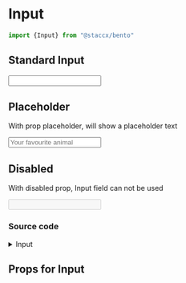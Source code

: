 
<Meta title="Components|Forms/Input/Input" component={Input}/>


# Input


```javascript
import {Input} from "@staccx/bento"
```

## Standard Input

<Preview>
  <Story name="Standard">
   <Input label={"Input"} />
  </Story>
</Preview>


## Placeholder
With prop placeholder, will show a placeholder text

<Preview>
  <Story name="Placeholder">
   <Input label={"Secret question"} placeholder="Your favourite animal" />
  </Story>
</Preview>

## Disabled
With disabled prop, Input field can not be used

<Preview>
  <Story name="Disabled">
   <Input label={"Input"} disabled/>
  </Story>
</Preview>

### Source code
<details><summary>Input</summary>
<p>

```bash

import React, { useEffect, useRef, useState } from "react"
import PropTypes from "prop-types"
import styled, { css } from "styled-components"
import Cleave from "cleave.js"
import Label from "../Label/Label"
import {
  applyVariants,
  borderRadius,
  color,
  font,
  fontFamily,
  spacing,
  targetSize,
  commonPropTypes
} from "../../../theming"
import ThemeComponent from "../../Theme/ThemeComponent"
import QuestionMark from "../../Icons/QuestionMark/QuestionMark"
import { FadeIn } from "../../../animations"
import themeProps from "./Input.themeProps"
import { componentCreateFactory } from "../../../theming/utils/createVariantsFunctionFactory"

const HelpBox = ({ onClick }) => (
  <HelpButton onClick={onClick} type="button">
    <QuestionMark />
  </HelpButton>
)

const Input = React.forwardRef(
  (
    {
      options,
      onChange,
      autoFocus,
      className,
      disabled,
      id,
      name,
      onBlur,
      onFocus,
      onKeyDown,
      placeholder,
      type,
      value,
      label,
      mask,
      variant,
      autoComplete,
      helpText,
      defaultValue,
      ...otherProps
    },
    ref
  ) => {
    const [showHelp, setShowHelp] = useState(false)
    const cleave = useRef(null)
    const inputRef = useRef(ref)

    const setRawValue = rawValue => {
      if (!cleave.current) {
        console.warn("setRawValue not supported for non cleave inputs")
        return
      }

      cleave.current.setRawValue(rawValue)
    }

    useEffect(() => {
      if (options && inputRef.current) {
        console.log(inputRef.current)
        cleave.current = new Cleave(inputRef.current, {
          ...options,
          onValueChanged: onChange
        })
      }
      if (ref) {
        ref.current = inputRef.current
      }
      if (defaultValue) {
        console.log("setting default value")
        setRawValue(defaultValue)
      }
      // eslint-disable-next-line
    }, [])

    return (
      <InputWrapper className={className} variant={variant}>
        {label && (
          <InputLabel variant={variant} htmlFor={id}>
            {label}
            {helpText && (
              <NoWrapSpan>
                &nbsp;
                <HelpIcon onClick={() => setShowHelp(!showHelp)} />
              </NoWrapSpan>
            )}
          </InputLabel>
        )}
        {helpText && <HelpText isVisible={showHelp}>{helpText}</HelpText>}

        <InputNoMask
          autoFocus={autoFocus}
          value={value}
          disabled={disabled}
          id={id}
          name={name}
          onFocus={onFocus}
          onBlur={onBlur}
          onChange={onChange}
          onKeyDown={onKeyDown}
          placeholder={placeholder}
          variant={variant}
          type={type}
          ref={inputRef}
          defaultValue={defaultValue}
          autoComplete={autoComplete}
          {...otherProps}
        />
      </InputWrapper>
    )
  }
)

const IconComponent = ({ ...props }) => (
  <ThemeComponent
    tagName={themeProps.iconComponent.name}
    fallback={HelpBox}
    {...props}
  />
)

const HelpButton = styled.button`
  -webkit-appearance: none;
  border: initial;
  padding: 0;
  cursor: pointer;
  line-height: 0;
  ${applyVariants(themeProps.helpButton)};
`

const HelpIcon = styled(IconComponent)`
  ${applyVariants(themeProps.icon.name)};
`

const NoWrapSpan = styled.span`
  white-space: nowrap;
`

const HelpText = styled.div`
  display: ${p => (p.isVisible ? "block" : "none")};
  opacity: 0;
  animation: ${FadeIn} 0.4s ease-out 1 forwards;
  ${applyVariants(themeProps.helpText)};
`

const InputLabel = styled(Label)`
  ${applyVariants(themeProps.label)};
`

export const InputWrapper = styled.div`
  display: block;
  margin-bottom: 0;
  position: relative;
  ${applyVariants(themeProps.wrapper)};
`

export const inputCss = css`
  display: block;
  width: 100%;
  min-height: ${targetSize.normal};
  margin: 0 auto;
  border: 1px solid ${color.line};
  border-radius: ${borderRadius};
  padding-left: ${spacing.small};
  padding-right: ${spacing.small};
  font-family: ${fontFamily.body};
  font-size: ${font.input};
  transition: border-color 0.2s ease-out;
  -webkit-appearance: none;
  appearance: none;
  -moz-appearance: textfield;

  &::-webkit-input-placeholder {
    /* WebKit browsers */
    color: ${color.line};
  }
  &:-moz-placeholder {
    /* Mozilla Firefox 4 to 18 */
    color: ${color.line};
  }
  &::-moz-placeholder {
    /* Mozilla Firefox 19+ */
    color: ${color.line};
  }
  &:-ms-input-placeholder {
    /* Internet Explorer 10+ */
    color: ${color.line};
  }
  &:-webkit-autofill {
    background-color: ${color.bg};
  }

  &:hover,
  &:focus,
  &:active {
    outline: none;
    background-color: ${color("subtleHover")};
  }

  &::-webkit-inner-spin-button,
  &::-webkit-outer-spin-button {
    -webkit-appearance: none;
    margin: 0;
  }

  ${p => p.additionalCSS || null};
  ${applyVariants(themeProps.input)};
`

const InputNoMask = styled.input`
  ${inputCss};
`

export const InputPropTypes = {
  /**
   * Set this to set focus to field on render
   */
  autoFocus: PropTypes.bool,
  callback: PropTypes.func,
  /**
   * Disabled prop deactiovates functionality
   * @export
   */
  disabled: PropTypes.bool,
  hidden: PropTypes.bool,
  id: PropTypes.string,
  name: PropTypes.string,
  onBlur: PropTypes.func,
  onChange: PropTypes.func,
  onKeyDown: PropTypes.func,
  placeholder: PropTypes.string,
  style: PropTypes.object,
  type: PropTypes.oneOf([
    "text",
    "email",
    "number",
    "tel",
    "url",
    "search",
    "date",
    "file"
  ]),
  value: PropTypes.oneOfType([PropTypes.number, PropTypes.string]),
  label: PropTypes.string,
  className: PropTypes.string,
  helpText: commonPropTypes.children,
  mask: PropTypes.oneOfType([
    PropTypes.array,
    PropTypes.func,
    PropTypes.bool,
    PropTypes.shape({
      mask: PropTypes.oneOfType([PropTypes.array, PropTypes.func]),
      pipe: PropTypes.func
    })
  ])
}

Input.propTypes = InputPropTypes

export const InputDefaultProps = {
  autoFocus: null,
  callback: null,
  disabled: false,
  hidden: false,
  name: null,
  onBlur: null,
  onChange: null,
  onKeyDown: null,
  placeholder: null,
  style: null,
  type: "text",
  value: undefined,
  label: "",
  mask: null,
  helpText: ""
}
Input.themeProps = themeProps
Input.createVariants = componentCreateFactory(Input)

Input.defaultProps = InputDefaultProps
/** @component */
export default Input

```

</p>
</details>

## Props for Input
<Props of={Input} />
